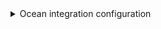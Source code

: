 <details>

<summary> Ocean integration configuration </summary>

```yaml showLineNumbers
resources:
  - kind: project
    selector:
      query: "true"
    port:
      entity:
        mappings:
          identifier: .path_with_namespace | gsub(" "; "")
          title: .name
          blueprint: '"gitlabService"'
          properties:
            url: .web_url
            description: .description
            language: .__languages | to_entries | max_by(.value) | .key
            namespace: .namespace.name
            fullPath: .namespace.full_path
            defaultBranch: .default_branch
  - kind: issue
    selector:
      query: "true"
    port:
      entity:
        mappings:
          identifier: .id | tostring
          title: .title
          blueprint: '"gitlabIssue"'
          properties:
            creator: .author.name
            status: .state
            createdAt: .created_at
            closedAt: .closed_at
            updatedAt: .updated_at
            description: .description
            link: .web_url
            labels: "[.labels[]]"
          relations:
            repository: .references.full | gsub("#.+"; "")
```

</details>
